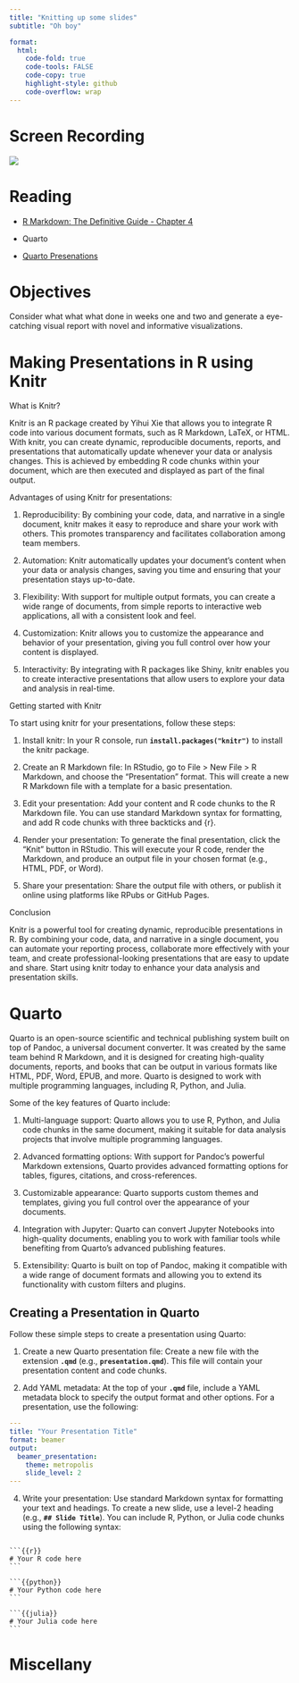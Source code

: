 ```yaml
---
title: "Knitting up some slides"
subtitle: "Oh boy"

format:
  html:
    code-fold: true
    code-tools: FALSE
    code-copy: true
    highlight-style: github
    code-overflow: wrap
---
```


# Screen Recording

[![](/img/zoom.png){fig-align="right"}](hxxxxxx)

# Reading

-   [R Markdown: The Definitive Guide - Chapter 4](https://bookdown.org/yihui/rmarkdown/presentations.html)

-   Quarto

-   [Quarto Presenations](https://quarto.org/docs/presentations/)

# Objectives

Consider what what what done in weeks one and two and generate a eye-catching visual report with novel and informative visualizations.

# 

# Making Presentations in R using Knitr

What is Knitr?

Knitr is an R package created by Yihui Xie that allows you to integrate R code into various document formats, such as R Markdown, LaTeX, or HTML. With knitr, you can create dynamic, reproducible documents, reports, and presentations that automatically update whenever your data or analysis changes. This is achieved by embedding R code chunks within your document, which are then executed and displayed as part of the final output.

Advantages of using Knitr for presentations:

1.  Reproducibility: By combining your code, data, and narrative in a single document, knitr makes it easy to reproduce and share your work with others. This promotes transparency and facilitates collaboration among team members.

2.  Automation: Knitr automatically updates your document's content when your data or analysis changes, saving you time and ensuring that your presentation stays up-to-date.

3.  Flexibility: With support for multiple output formats, you can create a wide range of documents, from simple reports to interactive web applications, all with a consistent look and feel.

4.  Customization: Knitr allows you to customize the appearance and behavior of your presentation, giving you full control over how your content is displayed.

5.  Interactivity: By integrating with R packages like Shiny, knitr enables you to create interactive presentations that allow users to explore your data and analysis in real-time.

Getting started with Knitr

To start using knitr for your presentations, follow these steps:

1.  Install knitr: In your R console, run **`install.packages("knitr")`** to install the knitr package.

2.  Create an R Markdown file: In RStudio, go to File \> New File \> R Markdown, and choose the "Presentation" format. This will create a new R Markdown file with a template for a basic presentation.

3.  Edit your presentation: Add your content and R code chunks to the R Markdown file. You can use standard Markdown syntax for formatting, and add R code chunks with three backticks and {r}.

4.  Render your presentation: To generate the final presentation, click the "Knit" button in RStudio. This will execute your R code, render the Markdown, and produce an output file in your chosen format (e.g., HTML, PDF, or Word).

5.  Share your presentation: Share the output file with others, or publish it online using platforms like RPubs or GitHub Pages.

Conclusion

Knitr is a powerful tool for creating dynamic, reproducible presentations in R. By combining your code, data, and narrative in a single document, you can automate your reporting process, collaborate more effectively with your team, and create professional-looking presentations that are easy to update and share. Start using knitr today to enhance your data analysis and presentation skills.

# Quarto

Quarto is an open-source scientific and technical publishing system built on top of Pandoc, a universal document converter. It was created by the same team behind R Markdown, and it is designed for creating high-quality documents, reports, and books that can be output in various formats like HTML, PDF, Word, EPUB, and more. Quarto is designed to work with multiple programming languages, including R, Python, and Julia.

Some of the key features of Quarto include:

1.  Multi-language support: Quarto allows you to use R, Python, and Julia code chunks in the same document, making it suitable for data analysis projects that involve multiple programming languages.

2.  Advanced formatting options: With support for Pandoc's powerful Markdown extensions, Quarto provides advanced formatting options for tables, figures, citations, and cross-references.

3.  Customizable appearance: Quarto supports custom themes and templates, giving you full control over the appearance of your documents.

4.  Integration with Jupyter: Quarto can convert Jupyter Notebooks into high-quality documents, enabling you to work with familiar tools while benefiting from Quarto's advanced publishing features.

5.  Extensibility: Quarto is built on top of Pandoc, making it compatible with a wide range of document formats and allowing you to extend its functionality with custom filters and plugins.

## Creating a Presentation in Quarto

Follow these simple steps to create a presentation using Quarto:

1.  Create a new Quarto presentation file: Create a new file with the extension **`.qmd`** (e.g., **`presentation.qmd`**). This file will contain your presentation content and code chunks.

2.  Add YAML metadata: At the top of your **`.qmd`** file, include a YAML metadata block to specify the output format and other options. For a presentation, use the following:

```.yaml
---
title: "Your Presentation Title"
format: beamer
output:
  beamer_presentation:
    theme: metropolis
    slide_level: 2
---

```

4.  Write your presentation: Use standard Markdown syntax for formatting your text and headings. To create a new slide, use a level-2 heading (e.g., **`## Slide Title`**). You can include R, Python, or Julia code chunks using the following syntax:

````

```{{r}}
# Your R code here
```

```{{python}}
# Your Python code here
```

```{{julia}}
# Your Julia code here
```

````

# Miscellany
